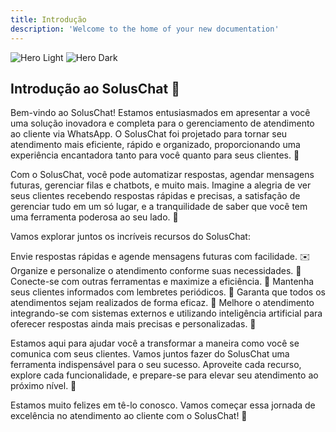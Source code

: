 ```yaml
---
title: Introdução
description: 'Welcome to the home of your new documentation'
---
```


<img
  className="block dark:hidden"
  src="/images/hero-light.svg"
  alt="Hero Light"
/>
<img
  className="hidden dark:block"
  src="/images/hero-dark.svg"
  alt="Hero Dark"
/>

## Introdução ao SolusChat 🎉

Bem-vindo ao SolusChat! Estamos entusiasmados em apresentar a você uma solução inovadora e completa para o gerenciamento de atendimento ao cliente via WhatsApp. O SolusChat foi projetado para tornar seu atendimento mais eficiente, rápido e organizado, proporcionando uma experiência encantadora tanto para você quanto para seus clientes. 🌟

Com o SolusChat, você pode automatizar respostas, agendar mensagens futuras, gerenciar filas e chatbots, e muito mais. Imagine a alegria de ver seus clientes recebendo respostas rápidas e precisas, a satisfação de gerenciar tudo em um só lugar, e a tranquilidade de saber que você tem uma ferramenta poderosa ao seu lado. 💪

Vamos explorar juntos os incríveis recursos do SolusChat:

<CardGroup cols={2}>
  <Card
    title="Automação de Mensagens"
    icon="envelope"
  >
    Envie respostas rápidas e agende mensagens futuras com facilidade. ✉️
  </Card>
  <Card
    title="Gestão de Filas e Chatbots"
    icon="robot"
  >
    Organize e personalize o atendimento conforme suas necessidades. 🤖
  </Card>
  <Card
    title="Integrações Externas"
    icon="link"
  >
    Conecte-se com outras ferramentas e maximize a eficiência. 🔗
  </Card>
  <Card
    title="Agendamentos Recorrentes"
    icon="calendar"
  >
    Mantenha seus clientes informados com lembretes periódicos. 📅
  </Card>
  <Card
    title="Rodízio de Atendentes"
    icon="shuffle"
  >
    Garanta que todos os atendimentos sejam realizados de forma eficaz. 🔄
  </Card>
  <Card
    title="Integração com Sistemas Externos e Inteligência Artificial"
    icon="brain"
  >
    Melhore o atendimento integrando-se com sistemas externos e utilizando inteligência artificial para oferecer respostas ainda mais precisas e personalizadas. 🧠
  </Card>
</CardGroup>

Estamos aqui para ajudar você a transformar a maneira como você se comunica com seus clientes. Vamos juntos fazer do SolusChat uma ferramenta indispensável para o seu sucesso. Aproveite cada recurso, explore cada funcionalidade, e prepare-se para elevar seu atendimento ao próximo nível. 🚀

Estamos muito felizes em tê-lo conosco. Vamos começar essa jornada de excelência no atendimento ao cliente com o SolusChat! 🌈
